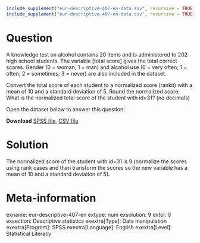```{r, echo = FALSE, results = "hide"}
include_supplement("eur-descriptive-407-en-data.sav", recursive = TRUE)
include_supplement("eur-descriptive-407-en-data.csv", recursive = TRUE)
```

Question
========
A knowledge test on alcohol contains 20 items and is administered to 202 high school students. The variable [total score] gives the total correct scores. Gender (0 = woman; 1 = man) and alcohol use (0 = very often; 1 = often; 2 = sometimes; 3 = never) are also included in the dataset. 

Convert the total score of each student to a normalized score (rankit) with a mean of 10 and a standard deviation of 5. Round the normalized score. What is the normalized total score of the student with id=31? (no decimals)

Open the dataset below to answer this question:

**Download** [SPSS file](eur-descriptive-407-en-data.sav), [CSV file](eur-descriptive-407-en-data.csv)


Solution
========
The normalized score of the student with id=31 is 9 (normalize the scores using rank cases and then transform the scores so the new variable has a mean of 10 and a standard deviation of 5).


Meta-information
================
exname: eur-descriptive-407-en
extype: num
exsolution: 9
extol: 0
exsection: Descriptive statistics
exextra[Type]: Data manipulation
exextra[Program]: SPSS
exextra[Language]: English
exextra[Level]: Statistical Literacy